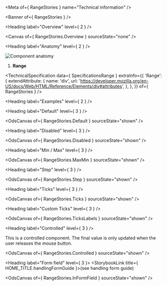 
<Meta of={ RangeStories } name="Technical information" />

<Banner of={ RangeStories } />

<Heading label="Overview" level={ 2 } />

<Canvas of={ RangeStories.Overview } sourceState="none" />

<Heading label="Anatomy" level={ 2 } />

![Component anatomy](./base-assets/components/range/anatomy-tech.png "Component anatomy")

1. **Range**

<TechnicalSpecification
  data={ SpecificationsRange }
  extraInfo={{
    'Range': {
      extendAttribute: {
        name: 'div',
        url: 'https://developer.mozilla.org/en-US/docs/Web/HTML/Reference/Elements/div#attributes',
      },
    },
  }}
  of={ RangeStories } />

<Heading label="Examples" level={ 2 } />

<Heading label="Default" level={ 3 } />

<OdsCanvas of={ RangeStories.Default } sourceState="shown" />

<Heading label="Disabled" level={ 3 } />

<OdsCanvas of={ RangeStories.Disabled } sourceState="shown" />

<Heading label="Min / Max" level={ 3 } />

<OdsCanvas of={ RangeStories.MaxMin } sourceState="shown" />

<Heading label="Step" level={ 3 } />

<OdsCanvas of={ RangeStories.Step } sourceState="shown" />

<Heading label="Ticks" level={ 3 } />

<OdsCanvas of={ RangeStories.Ticks } sourceState="shown" />

<Heading label="Custom Ticks" level={ 3 } />

<OdsCanvas of={ RangeStories.TicksLabels } sourceState="shown" />

<Heading label="Controlled" level={ 3 } />

This is a controlled component. The final value is only updated when the user releases the mouse button.

<OdsCanvas of={ RangeStories.Controlled } sourceState="shown" />

<Heading label="Form field" level={ 3 }>
  <StorybookLink title={ HOME_TITLE.handlingFormGuide }>(see handling form guide)</StorybookLink>
</Heading>

<OdsCanvas of={ RangeStories.InFormField } sourceState="shown" />
